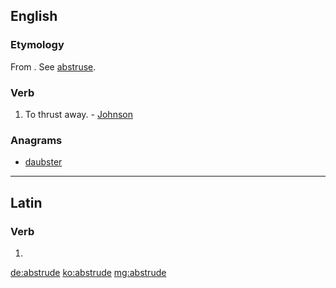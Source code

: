 ==English==

===Etymology===
From {{etyl|la}} {{term|abstrudo|abstrūdō|lang=la|push away, hide}}. See [[abstruse]].

===Verb===
{{en-verb|abstrud|ing}}

# {{transitive|obsolete term}} To thrust away. - [[Johnson]]

===Anagrams===
* [[daubster#English|daubster]]

----

==Latin==

===Verb===
{{la-verb-form|abstrūde}}

# {{conjugation of|abstrudo|abstrūdō|2|s|pres|act|imp|lang=la}}

[[de:abstrude]]
[[ko:abstrude]]
[[mg:abstrude]]